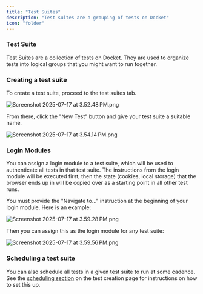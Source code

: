 ```yaml
---
title: "Test Suites"
description: "Test suites are a grouping of tests on Docket"
icon: "folder"
---
```


### Test Suite

Test Suites are a collection of tests on Docket. They are used to organize tests into logical groups that you might want to run together.

### Creating a test suite

To create a test suite, proceed to the test suites tab.

![Screenshot 2025-07-17 at 3.52.48 PM.png](/images/Screenshot2025-07-17at3.52.48PM.png)

From there, click the "New Test" button and give your test suite a suitable name.

![Screenshot 2025-07-17 at 3.54.14 PM.png](/images/Screenshot2025-07-17at3.54.14PM.png)

### Login Modules

You can assign a login module to a test suite, which will be used to authenticate all tests in that test suite. The instructions from the login module will be executed first, then the state (cookies, local storage) that the browser ends up in will be copied over as a starting point in all other test runs.

You must provide the "Navigate to..." instruction at the beginning of your login module. Here is an example:

![Screenshot 2025-07-17 at 3.59.28 PM.png](/images/Screenshot2025-07-17at3.59.28PM.png)

Then you can assign this as the login module for any test suite:

![Screenshot 2025-07-17 at 3.59.56 PM.png](/images/Screenshot2025-07-17at3.59.56PM.png)

### Scheduling a test suite

You can also schedule all tests in a given test suite to run at some cadence. See the [scheduling section](https://docket-dcd24ade.mintlify.app/essentials/running-test#scheduling-a-run) on the test creation page for instructions on how to set this up.